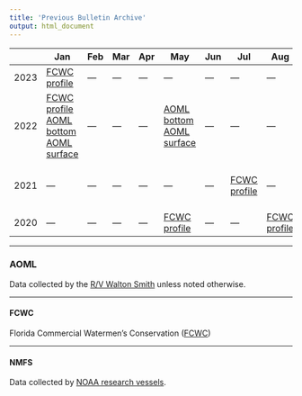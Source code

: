 ```yaml
---
title: 'Previous Bulletin Archive'
output: html_document
---
```

 
 
| | Jan | Feb | Mar | Apr | May | Jun | Jul | Aug | Sep | Oct | Nov | Dec |
|---|---|---|---|---|---|---|---|---|---|---|---|---|
| 2023 |[FCWC profile](figures/FCWC/20230108_FCWC.png)|---|---|---|---|---|---|---|---|---|---|---|
| 2022 |[FCWC profile](figures/FCWC/20220106_FCWC_annotated.pdf) [AOML bottom](figures/AOML/WS22022_bottom.png) [AOML surface](figures/AOML/WS22022_underway.png)|---|---|---|[AOML bottom](figures/AOML/WS22141_bottom2.png) [AOML surface](figures/AOML/WS22141_underway.png) |---|---|---|[NMFS bottom](figures/NOAA/20220913_noaa_plot.png) [NMFS bottom](figures/NOAA/20220924_noaa_plot.png)|[AOML bottom](figures/AOML/WS22281_bottom.png)|---|[AOML bottom](figures/AOML/WS22337_bottom.png)|
| 2021 |---|---|---|---|---|---|[FCWC profile](figures/FCWC/20210719_FCWC_sampling.pdf)|---|[NMFS bottom](figures/NOAA/20210908_noaa_plot.png) [NMFS bottom](figures/NOAA/20210920_noaa_plot.png)|[FCWC profile](figures/FCWC/20211016_FCWC_annotated.pdf)|[NMFS bottom](figures/NOAA/20211124_noaa_plot.png)|---|
| 2020 |---|---|---|---|[FCWC profile](figures/FCWC/20200506_FCWC_profile.pdf)|---|---|[FCWC profile](figures/FCWC/20200816_FCWC_update.pdf)|---|---|---|---|

-----

### AOML

Data collected by the [R/V Walton Smith](https://www.earth.miami.edu/about-us/administration/marine-operations/f-g-walton-smith-vessel/index.html) unless noted otherwise.

-----

#### FCWC

Florida Commercial Watermen's Conservation ([FCWC](https://floridawatermen.org))

-----

#### NMFS

Data collected by [NOAA research vessels](https://www.omao.noaa.gov/find/fleet/ships).

